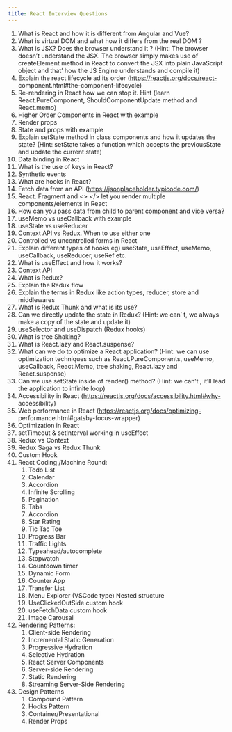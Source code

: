 ```yaml
---
title: React Interview Questions
---
```


1. What is React and how it is different from Angular and Vue?
2. What is virtual DOM and what how it differs from the real DOM ?
3. What is JSX? Does the browser understand it ? (Hint: The browser doesn’t
understand the JSX. The browser simply makes use of createElement method
in React to convert the JSX into plain JavaScript object and that’ how the JS
Engine understands and compile it)
4. Explain the react lifecycle ad its order (https://reactjs.org/docs/react-
component.html#the-component-lifecycle)
5. Re-rendering in React how we can stop it. Hint (learn React.PureComponent,
ShouldComponentUpdate method and React.memo)
6. Higher Order Components in React with example
7. Render props
8. State and props with example
9. Explain setState method in class components and how it updates the state?
(Hint: setState takes a function which accepts the previousState and update
the current state)
10. Data binding in React
11. What is the use of keys in React?
12. Synthetic events
13. What are hooks in React?
14. Fetch data from an API (https://jsonplaceholder.typicode.com/)
15. React. Fragment and &lt;&gt; &lt;/&gt; let you render multiple components/elements in
React
16. How can you pass data from child to parent component and vice versa?
17. useMemo vs useCallback with example
18. useState vs useReducer
19. Context API vs Redux. When to use either one
20. Controlled vs uncontrolled forms in React
21. Explain different types of hooks eg) useState, useEffect, useMemo,
useCallback, useReducer, useRef etc.
22. What is useEffect and how it works?
23. Context API
24. What is Redux?
25. Explain the Redux flow
26. Explain the terms in Redux like action types, reducer, store and middlewares
27. What is Redux Thunk and what is its use?
28. Can we directly update the state in Redux? (Hint: we can’ t, we always make
a copy of the state and update it)
29. useSelector and useDispatch (Redux hooks)
30. What is tree Shaking?
31. What is React.lazy and React.suspense?
32. What can we do to optimize a React application? (Hint: we can use
optimization techniques such as React.PureComponents, useMemo,
useCallback, React.Memo, tree shaking, React.lazy and React.suspense)
33. Can we use setState inside of render() method? (Hint: we can’t , it’ll lead the
application to infinite loop)
34. Accessibility in React (https://reactjs.org/docs/accessibility.html#why-
accessibility)
35. Web performance in React (https://reactjs.org/docs/optimizing-
performance.html#gatsby-focus-wrapper)
36. Optimization in React
37. setTimeout &amp; setInterval working in useEffect
38. Redux vs Context
39. Redux Saga vs Redux Thunk
40. Custom Hook
41. React Coding /Machine Round:
    1. Todo List
    2. Calendar
    3. Accordion
    4. Infinite Scrolling
    5. Pagination
    6. Tabs
    7. Accordion
    8. Star Rating
    9. Tic Tac Toe
    10. Progress Bar
    11. Traffic Lights
    12. Typeahead/autocomplete
    13. Stopwatch
    14. Countdown timer
    15. Dynamic Form
    16. Counter App
    17. Transfer List
    18. Menu Explorer (VSCode type) Nested structure
    19. UseClickedOutSide custom hook
    20. useFetchData custom hook
    21. Image Carousal
42. Rendering Patterns:
    1. Client-side Rendering
    2. Incremental Static Generation
    3. Progressive Hydration
    4. Selective Hydration
    5. React Server Components
    6. Server-side Rendering
    7. Static Rendering
    8. Streaming Server-Side Rendering
43. Design Patterns
    1. Compound Pattern
    2. Hooks Pattern
    3. Container/Presentational
    4. Render Props